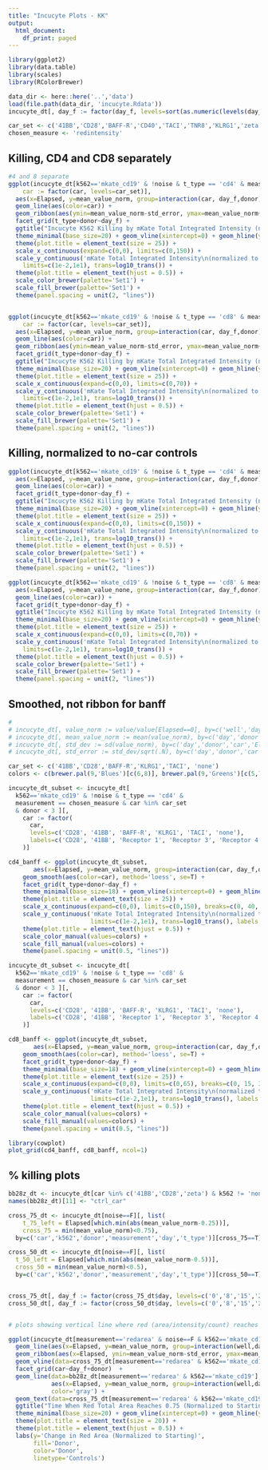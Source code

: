 ```yaml
---
title: "Incucyte Plots - KK"
output:
  html_document:
    df_print: paged
---
```




```r
library(ggplot2)
library(data.table)
library(scales)
library(RColorBrewer)

data_dir <- here::here('..','data')
load(file.path(data_dir, 'incucyte.Rdata'))
incucyte_dt[, day_f := factor(day_f, levels=sort(as.numeric(levels(day_f))))]

car_set <- c('41BB','CD28','BAFF-R','CD40','TACI','TNR8','KLRG1','zeta')
chosen_measure <- 'redintensity'
```

## Killing, CD4 and CD8 separately

```r
#4 and 8 separate
ggplot(incucyte_dt[k562=='mkate_cd19' & !noise & t_type == 'cd4' & measurement == chosen_measure & car %in% car_set][, 
    car := factor(car, levels=car_set)], 
  aes(x=Elapsed, y=mean_value_norm, group=interaction(car, day_f,donor), fill=car)) + 
  geom_line(aes(color=car)) + 
  geom_ribbon(aes(ymin=mean_value_norm-std_error, ymax=mean_value_norm+std_error), alpha=0.3) +
  facet_grid(t_type+donor~day_f) + 
  ggtitle("Incucyte K562 Killing by mKate Total Integrated Intensity (normalized to starting)") +
  theme_minimal(base_size=20) + geom_vline(xintercept=0) + geom_hline(yintercept=0) +
  theme(plot.title = element_text(size = 25)) + 
  scale_x_continuous(expand=c(0,0), limits=c(0,150)) +
  scale_y_continuous('mKate Total Integrated Intensity\n(normalized to starting)',
    limits=c(1e-2,1e1), trans=log10_trans()) +
  theme(plot.title = element_text(hjust = 0.5)) + 
  scale_color_brewer(palette='Set1') + 
  scale_fill_brewer(palette='Set1') + 
  theme(panel.spacing = unit(2, "lines"))


ggplot(incucyte_dt[k562=='mkate_cd19' & !noise & t_type == 'cd8' & measurement == chosen_measure & car %in% car_set][, 
    car := factor(car, levels=car_set)], 
  aes(x=Elapsed, y=mean_value_norm, group=interaction(car, day_f,donor), fill=car)) + 
  geom_line(aes(color=car)) + 
  geom_ribbon(aes(ymin=mean_value_norm-std_error, ymax=mean_value_norm+std_error), alpha=0.3) +
  facet_grid(t_type+donor~day_f) + 
  ggtitle("Incucyte K562 Killing by mKate Total Integrated Intensity (normalized to starting)") +
  theme_minimal(base_size=20) + geom_vline(xintercept=0) + geom_hline(yintercept=0) +
  theme(plot.title = element_text(size = 25)) + 
  scale_x_continuous(expand=c(0,0), limits=c(0,70)) +
  scale_y_continuous('mKate Total Integrated Intensity\n(normalized to starting)',
    limits=c(1e-2,1e1), trans=log10_trans()) +
  theme(plot.title = element_text(hjust = 0.5)) + 
  scale_color_brewer(palette='Set1') + 
  scale_fill_brewer(palette='Set1') + 
  theme(panel.spacing = unit(2, "lines"))

```

## Killing, normalized to no-car controls

```r

ggplot(incucyte_dt[k562=='mkate_cd19' & !noise & t_type == 'cd4' & measurement == chosen_measure], 
  aes(x=Elapsed, y=mean_value_none, group=interaction(car, day_f,donor), fill=car)) + 
  geom_line(aes(color=car)) + 
  facet_grid(t_type+donor~day_f) + 
  ggtitle("Incucyte K562 Killing by mKate Total Integrated Intensity (normalized to starting)") +
  theme_minimal(base_size=20) + geom_vline(xintercept=0) + geom_hline(yintercept=0) +
  theme(plot.title = element_text(size = 25)) + 
  scale_x_continuous(expand=c(0,0), limits=c(0,150)) +
  scale_y_continuous('mKate Total Integrated Intensity\n(normalized to growth without CAR)',
    limits=c(1e-2,1e1), trans=log10_trans()) +
  theme(plot.title = element_text(hjust = 0.5)) + 
  scale_color_brewer(palette='Set1') + 
  scale_fill_brewer(palette='Set1') + 
  theme(panel.spacing = unit(2, "lines"))

ggplot(incucyte_dt[k562=='mkate_cd19' & !noise & t_type == 'cd8' & measurement == chosen_measure], 
  aes(x=Elapsed, y=mean_value_none, group=interaction(car, day_f,donor), fill=car)) + 
  geom_line(aes(color=car)) + 
  facet_grid(t_type+donor~day_f) + 
  ggtitle("Incucyte K562 Killing by mKate Total Integrated Intensity (normalized to starting)") +
  theme_minimal(base_size=20) + geom_vline(xintercept=0) + geom_hline(yintercept=0) +
  theme(plot.title = element_text(size = 25)) + 
  scale_x_continuous(expand=c(0,0), limits=c(0,70)) +
  scale_y_continuous('mKate Total Integrated Intensity\n(normalized to growth without CAR)',
    limits=c(1e-2,1e1), trans=log10_trans()) +
  theme(plot.title = element_text(hjust = 0.5)) + 
  scale_color_brewer(palette='Set1') + 
  scale_fill_brewer(palette='Set1') + 
  theme(panel.spacing = unit(2, "lines"))
```


## Smoothed, not ribbon for banff 

```r

# 
# incucyte_dt[, value_norm := value/value[Elapsed==0], by=c('well','day','donor','car','measurement','k562','image')]
# incucyte_dt[, mean_value_norm := mean(value_norm), by=c('day','donor','car','Elapsed','measurement','k562')]
# incucyte_dt[, std_dev := sd(value_norm), by=c('day','donor','car','Elapsed','measurement','k562')]
# incucyte_dt[, std_error := std_dev/sqrt(.N), by=c('day','donor','car','Elapsed','measurement','k562')]

car_set <- c('41BB','CD28','BAFF-R','KLRG1','TACI', 'none')
colors <- c(brewer.pal(9,'Blues')[c(6,8)], brewer.pal(9,'Greens')[c(5,7,9)], 'grey30')

incucyte_dt_subset <- incucyte_dt[
  k562=='mkate_cd19' & !noise & t_type == 'cd4' & 
  measurement == chosen_measure & car %in% car_set 
  & donor < 3 ][, 
    car := factor(
      car, 
      levels=c('CD28', '41BB', 'BAFF-R', 'KLRG1', 'TACI', 'none'), 
      labels=c('CD28', '41BB', 'Receptor 1', 'Receptor 3', 'Receptor 4', 'No T cells')
    )]

cd4_banff <- ggplot(incucyte_dt_subset, 
       aes(x=Elapsed, y=mean_value_norm, group=interaction(car, day_f,donor), fill=car)) + 
    geom_smooth(aes(color=car), method='loess', se=T) + 
    facet_grid(t_type+donor~day_f) +
    theme_minimal(base_size=18) + geom_vline(xintercept=0) + geom_hline(yintercept=0) +
    theme(plot.title = element_text(size = 25)) + 
    scale_x_continuous(expand=c(0,0), limits=c(0,150), breaks=c(0, 40, 80, 120)) +
    scale_y_continuous('mKate Total Integrated Intensity\n(normalized to starting)',
                       limits=c(1e-2,1e1), trans=log10_trans(), labels = scales::percent_format(accuracy = 1)) +
    theme(plot.title = element_text(hjust = 0.5)) + 
    scale_color_manual(values=colors) + 
    scale_fill_manual(values=colors) + 
    theme(panel.spacing = unit(0.5, "lines"))

incucyte_dt_subset <- incucyte_dt[
  k562=='mkate_cd19' & !noise & t_type == 'cd8' & 
  measurement == chosen_measure & car %in% car_set 
  & donor < 3 ][, 
    car := factor(
      car, 
      levels=c('CD28', '41BB', 'BAFF-R', 'KLRG1', 'TACI', 'none'), 
      labels=c('CD28', '41BB', 'Receptor 1', 'Receptor 3', 'Receptor 4', 'No T cells')
    )]

cd8_banff <- ggplot(incucyte_dt_subset, 
       aes(x=Elapsed, y=mean_value_norm, group=interaction(car, day_f,donor), fill=car)) + 
    geom_smooth(aes(color=car), method='loess', se=T) + 
    facet_grid(t_type+donor~day_f) +
    theme_minimal(base_size=18) + geom_vline(xintercept=0) + geom_hline(yintercept=0) +
    theme(plot.title = element_text(size = 25)) + 
    scale_x_continuous(expand=c(0,0), limits=c(0,65), breaks=c(0, 15, 30, 45)) +
    scale_y_continuous('mKate Total Integrated Intensity\n(normalized to starting)',
                       limits=c(1e-2,1e1), trans=log10_trans(), labels = scales::percent_format(accuracy = 1)) +
    theme(plot.title = element_text(hjust = 0.5)) + 
    scale_color_manual(values=colors) + 
    scale_fill_manual(values=colors) + 
    theme(panel.spacing = unit(0.5, "lines"))

library(cowplot)
plot_grid(cd4_banff, cd8_banff, ncol=1)

``` 


## % killing plots

```r

bb28z_dt <- incucyte_dt[car %in% c('41BB','CD28','zeta') & k562 != 'none' & car!='none' & noise==F]
names(bb28z_dt)[11] <- "ctrl_car"

cross_75_dt <- incucyte_dt[noise==F][, list(
    t_75_left = Elapsed[which.min(abs(mean_value_norm-0.25))], 
    cross_75 = min(mean_value_norm)<0.75), 
  by=c('car','k562','donor','measurement','day','t_type')][cross_75==T]

cross_50_dt <- incucyte_dt[noise==F][, list(
  t_50_left = Elapsed[which.min(abs(mean_value_norm-0.5))],
  cross_50 = min(mean_value_norm)<0.5),
  by=c('car','k562','donor','measurement','day','t_type')][cross_50==T]


cross_75_dt[, day_f := factor(cross_75_dt$day, levels=c('0','8','15','22', '29'))]
cross_50_dt[, day_f := factor(cross_50_dt$day, levels=c('0','8','15','22', '29'))]


# plots showing vertical line where red (area/intensity/count) reaches 0.25 of starting

ggplot(incucyte_dt[measurement=='redarea' & noise==F & k562=='mkate_cd19' & !(car %in% c('KLRG1','none'))]) +
  geom_line(aes(x=Elapsed, y=mean_value_norm, group=interaction(well,day,donor),color=as.factor(donor))) +
  geom_ribbon(aes(x=Elapsed, ymin=mean_value_norm-std_error, ymax=mean_value_norm+std_error, fill=as.factor(donor)), alpha=0.3) +
  geom_vline(data=cross_75_dt[measurement=='redarea' & k562=='mkate_cd19'], aes(xintercept=t_75_left)) +
  facet_grid(car~day_f+donor)  +
  geom_line(data=bb28z_dt[measurement=='redarea' & k562=='mkate_cd19'], 
            aes(x=Elapsed, y=mean_value_norm, group=interaction(well,day,donor,ctrl_car), linetype=ctrl_car), 
            color='gray') +
  geom_text(data=cross_75_dt[measurement=='redarea' & k562=='mkate_cd19'], aes(x=t_75_left-8, y=1.5, label=t_75_left)) +
  ggtitle("Time When Red Total Area Reaches 0.75 (Normalized to Starting)") +
  theme_minimal(base_size=20) + geom_vline(xintercept=0) + geom_hline(yintercept=0) +
  theme(plot.title = element_text(size = 20)) + 
  theme(plot.title = element_text(hjust = 0.5)) +
  labs(y='Change in Red Area (Normalized to Starting)',
       fill='Donor',
       color='Donor',
       linetype='Controls')



```

